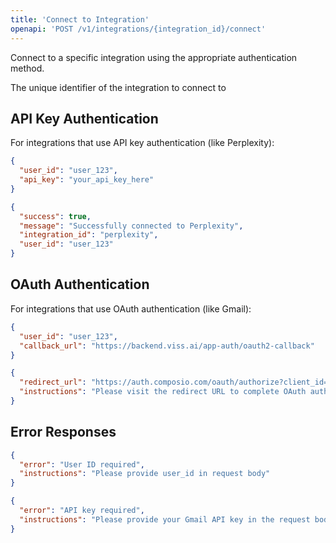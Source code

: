 ```yaml
---
title: 'Connect to Integration'
openapi: 'POST /v1/integrations/{integration_id}/connect'
---
```


Connect to a specific integration using the appropriate authentication method.

<ParamField header="integration_id" type="string" required>
  The unique identifier of the integration to connect to
</ParamField>

## API Key Authentication

For integrations that use API key authentication (like Perplexity):

<RequestExample>

```json
{
  "user_id": "user_123",
  "api_key": "your_api_key_here"
}
```

</RequestExample>

<ResponseExample>

```json Response
{
  "success": true,
  "message": "Successfully connected to Perplexity",
  "integration_id": "perplexity",
  "user_id": "user_123"
}
```

</ResponseExample>

## OAuth Authentication

For integrations that use OAuth authentication (like Gmail):

<RequestExample>

```json
{
  "user_id": "user_123",
  "callback_url": "https://backend.viss.ai/app-auth/oauth2-callback"
}
```

</RequestExample>

<ResponseExample>

```json Response
{
  "redirect_url": "https://auth.composio.com/oauth/authorize?client_id=...",
  "instructions": "Please visit the redirect URL to complete OAuth authentication"
}
```

</ResponseExample>

## Error Responses

<ResponseExample>

```json Response
{
  "error": "User ID required",
  "instructions": "Please provide user_id in request body"
}
```

</ResponseExample>

<ResponseExample>

```json Response
{
  "error": "API key required",
  "instructions": "Please provide your Gmail API key in the request body"
}
```

</ResponseExample>
